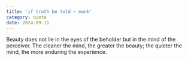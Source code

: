 ```yaml
---
title: 'if truth be told ~ monk'
category: quote
date: 2024-09-11
---
```


Beauty does not lie in the eyes of the beholder but in the mind of the perceiver. The cleaner the mind, the greater the beauty; the quieter the mind, the more enduring the experience.
